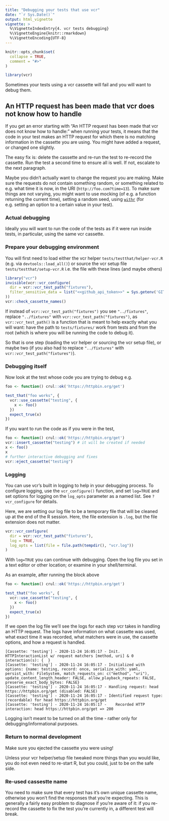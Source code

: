 ```yaml
---
title: "Debugging your tests that use vcr"
date: "`r Sys.Date()`"
output: html_vignette
vignette: >
  %\VignetteIndexEntry{4. vcr tests debugging}
  %\VignetteEngine{knitr::rmarkdown}
  %\VignetteEncoding{UTF-8}
---
```


```r
knitr::opts_chunk$set(
  collapse = TRUE,
  comment = "#>"
)
```

```r
library(vcr)
```

Sometimes your tests using a vcr cassette will fail and you will want to debug them.

## An HTTP request has been made that vcr does not know how to handle

If you get an error starting with "An HTTP request has been made that vcr does not know how to handle:" when running your tests, 
it means that the code in your test makes an HTTP request 
for which there is no matching information in the cassette you are using. 
You might have added a request, or changed one slightly.

The easy fix is: delete the cassette and re-run the test to re-record the cassette. 
Run the test a second time to ensure all is well. 
If not, escalate to the next paragraph.

Maybe you didn't actually want to change the request you are making.
Make sure the requests do not contain something random, or something related to e.g. what time it is now, in the URI (`http://foo.com?time=13`).
To make sure things are not varying, you might want to use mocking (of e.g. a function returning the current time), setting a random seed, using [`withr`](https://withr.r-lib.org/) (for e.g. setting an option to a certain value in your test).

### Actual debugging

Ideally you will want to run the code of the tests as if it were run inside tests, 
in particular, using the same vcr cassette.

### Prepare your debugging environment

You will first need to load either the vcr helper `tests/testthat/helper-vcr.R` (e.g. via `devtools::load_all()`) 
or source the vcr setup file `tests/testthat/setup-vcr.R` i.e. the file with these lines (and maybe others)

```r
library("vcr")
invisible(vcr::vcr_configure(
  dir = vcr::vcr_test_path("fixtures"),
  filter_sensitive_data = list("<<github_api_token>>" = Sys.getenv('GITHUB_PAT'))
))
vcr::check_cassette_names()

```

If instead of `vcr::vcr_test_path("fixtures")` you see `"../fixtures"`, 
replace `"../fixtures"` with `vcr::vcr_test_path("fixtures")`,
as `vcr::vcr_test_path()` is a function that is meant to help exactly what you will want: 
have the path to `tests/fixtures/` work from tests and from the root (which is where you will be running the code to debug it).

So that is one step (loading the vcr helper or sourcing the vcr setup file), 
or maybe two (if you also had to replace `"../fixtures"` with `vcr::vcr_test_path("fixtures")`).

### Debugging itself

Now look at the test whose code you are trying to debug e.g.

```r
foo <- function() crul::ok('https://httpbin.org/get')

test_that("foo works", {
  vcr::use_cassette("testing", {
    x <- foo()
  })
  expect_true(x)
})
```

If you want to run the code as if you were in the test,

```r
foo <- function() crul::ok('https://httpbin.org/get')
vcr::insert_cassette("testing") # it will be created if needed
x <- foo()
x
# further interactive debugging and fixes
vcr::eject_cassette("testing")
```

### Logging

You can use vcr's built in logging to help in your debugging process. To configure logging,
use the `vcr_configure()` function, and set `log=TRUE` and set options for logging on the
`log_opts` parameter as a named list. See `?vcr_configure` for details.

Here, we are setting our log file to be a temporary file that will be cleaned up at the end
of the R session. Here, the file extension is `.log`, but the file extension does not matter.

```r
vcr::vcr_configure(
  dir = vcr::vcr_test_path("fixtures"),
  log = TRUE,
  log_opts = list(file = file.path(tempdir(), "vcr.log"))
)
```

With `log=TRUE` you can continue with debugging. Open the log file you set in a text
editor or other location; or examine in your shell/terminal.

As an example, after running the block above

```r
foo <- function() crul::ok('https://httpbin.org/get')

test_that("foo works", {
  vcr::use_cassette("testing", {
    x <- foo()
  })
  expect_true(x)
})
```

If we open the log file we'll see the logs for each step vcr takes in handling an HTTP request.
The logs have information on what cassette was used, what exact time it was recorded, what 
matchers were in use, the cassette options, and how a request is handled.

```
[Cassette: 'testing'] - 2020-11-24 16:05:17 - Init. HTTPInteractionList w/ request matchers [method, uri] & 0 interaction(s): {  }
[Cassette: 'testing'] - 2020-11-24 16:05:17 - Initialized with options: {name: testing, record: once, serialize_with: yaml, persist_with: FileSystem, match_requests_on: c("method", "uri"), update_content_length_header: FALSE, allow_playback_repeats: FALSE, preserve_exact_body_bytes: FALSE}
[Cassette: 'testing'] - 2020-11-24 16:05:17 - Handling request: head https://httpbin.org/get (disabled: FALSE)
[Cassette: 'testing'] - 2020-11-24 16:05:17 - Identified request type: (recordable) for head https://httpbin.org/get
[Cassette: 'testing'] - 2020-11-24 16:05:17 -    Recorded HTTP interaction: head https://httpbin.org/get => 200 
```

Logging isn't meant to be turned on all the time - rather only for debugging/informational purposes.

### Return to normal development

Make sure you ejected the cassette you were using!

Unless your vcr helper/setup file tweaked more things than you would like, 
you do not even need to re-start R, but you could, just to be on the safe side.

### Re-used cassestte name

You need to make sure that every test has it's own unique cassette name, otherwise you won't find the responses that you're expecting. This is generally a fairly easy problem to diagnose if you're aware of it: if you re-record the cassette to fix the test you're currently in, a different test will break.
